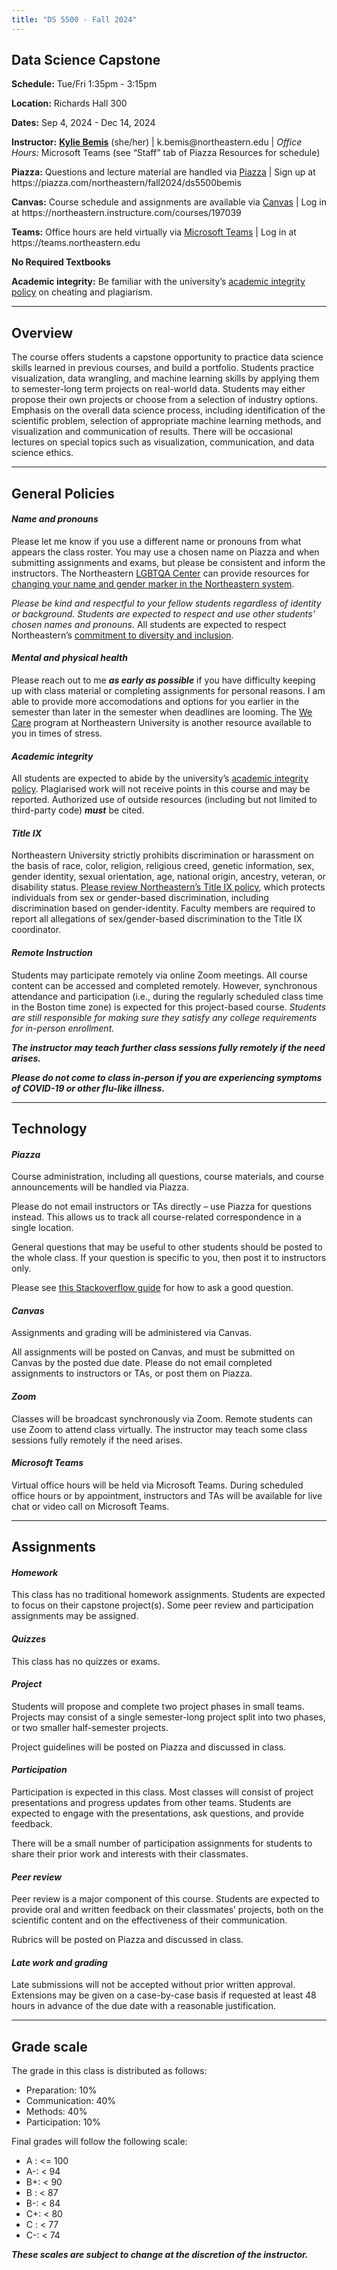 ```yaml
---
title: "DS 5500 - Fall 2024"
---
```


## Data Science Capstone

**Schedule:** Tue/Fri 1:35pm - 3:15pm

**Location:** Richards Hall 300

**Dates:** Sep 4, 2024 - Dec 14, 2024

**Instructor:** [**Kylie Bemis**](http://www.ccis.northeastern.edu/people/kylie-ariel-bemis/) (she/her) |
k.bemis@northeastern.edu | 
*Office Hours:* Microsoft Teams (see "Staff" tab of Piazza Resources for schedule)

**Piazza:** Questions and lecture material are handled via [Piazza](https://piazza.com/northeastern/fall2024/ds5500bemis) | Sign up at https://piazza.com/northeastern/fall2024/ds5500bemis

**Canvas:** Course schedule and assignments are available via [Canvas](https://northeastern.instructure.com/courses/197039) | Log in at https://northeastern.instructure.com/courses/197039

**Teams:** Office hours are held virtually via [Microsoft Teams](https://teams.northeastern.edu) | Log in at https://teams.northeastern.edu

**No Required Textbooks**

**Academic integrity:** Be familiar with the university's [academic integrity policy](http://www.northeastern.edu/osccr/academic-integrity-policy/) on cheating and plagiarism.

***

## Overview

The course offers students a capstone opportunity to practice data science skills learned in previous courses, and build a portfolio. Students practice visualization, data wrangling, and machine learning skills by applying them to semester-long term projects on real-world data. Students may either propose their own projects or choose from a selection of industry options. Emphasis on the overall data science process, including identification of the scientific problem, selection of appropriate machine learning methods, and visualization and communication of results. There will be occasional lectures on special topics such as visualization, communication, and data science ethics.


***

## General Policies

#### *Name and pronouns*

Please let me know if you use a different name or pronouns from what appears the class roster. You may use a chosen name on Piazza and when submitting assignments and exams, but please be consistent and inform the instructors. The Northeastern [LGBTQA Center](https://studentlife.northeastern.edu/lgbtqa/) can provide resources for [changing your name and gender marker in the Northeastern system](https://www.northeastern.edu/ouec/training-and-education/gender-identity-personal-pronouns-syllabus-guidance/).

*Please be kind and respectful to your fellow students regardless of identity or background. Students are expected to respect and use other students' chosen names and pronouns.* All students are expected to respect Northeastern's [commitment to diversity and inclusion](https://www.northeastern.edu/academic-plan/strategic-themes/diversity-and-inclusion/).

#### *Mental and physical health*

Please reach out to me *__as early as possible__* if you have difficulty keeping up with class material or completing assignments for personal reasons. I am able to provide more accomodations and options for you earlier in the semester than later in the semester when deadlines are looming. The [We Care](https://studentlife.northeastern.edu/we-care/) program at Northeastern University is another resource available to you in times of stress.

#### *Academic integrity*

All students are expected to abide by the university's [academic integrity policy](http://www.northeastern.edu/osccr/academic-integrity-policy/). Plagiarised work will not receive points in this course and may be reported. Authorized use of outside resources (including but not limited to third-party code) *__must__* be cited.

#### *Title IX*

Northeastern University strictly prohibits discrimination or harassment on the basis of race, color, religion, religious creed, genetic information, sex, gender identity, sexual orientation, age, national origin, ancestry, veteran, or disability status. [Please review Northeastern's Title IX policy](https://www.northeastern.edu/ouec/), which protects individuals from sex or gender-based discrimination, including discrimination based on gender-identity. Faculty members are required to report all allegations of sex/gender-based discrimination to the Title IX coordinator.

#### *Remote Instruction*

Students may participate remotely via online Zoom meetings. All course content can be accessed and completed remotely. However, synchronous attendance and participation (i.e., during the regularly scheduled class time in the Boston time zone) is expected for this project-based course. *Students are still responsible for making sure they satisfy any college requirements for in-person enrollment.*

*__The instructor may teach further class sessions fully remotely if the need arises.__*

*__Please do not come to class in-person if you are experiencing symptoms of COVID-19 or other flu-like illness.__*

***

## Technology

#### *Piazza*

Course administration, including all questions, course materials, and course announcements will be handled via Piazza.

Please do not email instructors or TAs directly -- use Piazza for questions instead. This allows us to track all course-related correspondence in a single location.

General questions that may be useful to other students should be posted to the whole class. If your question is specific to you, then post it to instructors only.

Please see [this Stackoverflow guide](https://stackoverflow.com/help/how-to-ask) for how to ask a good question.

#### *Canvas*

Assignments and grading will be administered via Canvas.

All assignments will be posted on Canvas, and must be submitted on Canvas by the posted due date. Please do not email completed assignments to instructors or TAs, or post them on Piazza.

#### *Zoom*

Classes will be broadcast synchronously via Zoom. Remote students can use Zoom to attend class virtually. The instructor may teach some class sessions fully remotely if the need arises.

#### *Microsoft Teams*

Virtual office hours will be held via Microsoft Teams. During scheduled office hours or by appointment, instructors and TAs will be available for live chat or video call on Microsoft Teams.

***

## Assignments

#### *Homework*

This class has no traditional homework assignments. Students are expected to focus on their capstone project(s). Some peer review and participation assignments may be assigned.

#### *Quizzes*

This class has no quizzes or exams.

#### *Project*

Students will propose and complete two project phases in small teams. Projects may consist of a single semester-long project split into two phases, or two smaller half-semester projects.

Project guidelines will be posted on Piazza and discussed in class.

#### *Participation*

Participation is expected in this class. Most classes will consist of project presentations and progress updates from other teams. Students are expected to engage with the presentations, ask questions, and provide feedback.

There will be a small number of participation assignments for students to share their prior work and interests with their classmates.

#### *Peer review*

Peer review is a major component of this course. Students are expected to provide oral and written feedback on their classmates’ projects, both on the scientific content and on the effectiveness of their communication.

Rubrics will be posted on Piazza and discussed in class.

#### *Late work and grading*

Late submissions will not be accepted without prior written approval. Extensions may be given on a case-by-case basis if requested at least 48 hours in advance of the due date with a reasonable justification.

***

## Grade scale

The grade in this class is distributed as follows:

- Preparation: 10%
- Communication: 40%
- Methods: 40%
- Participation: 10%

Final grades will follow the following scale:

- A : <= 100
- A-: < 94
- B+: < 90
- B : < 87
- B-: < 84
- C+: < 80
- C : < 77
- C-: < 74

__*These scales are subject to change at the discretion of the instructor.*__

